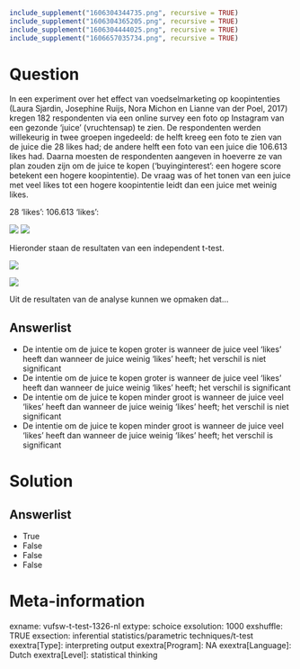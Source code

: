 ```r
include_supplement("1606304344735.png", recursive = TRUE)
include_supplement("1606304365205.png", recursive = TRUE)
include_supplement("1606304444025.png", recursive = TRUE)
include_supplement("1606657035734.png", recursive = TRUE)
```

Question
========
In een experiment over het effect van voedselmarketing op koopintenties
(Laura Sjardin, Josephine Ruijs, Nora Michon en Lianne van der Poel,
2017) kregen 182 respondenten via een online survey een foto op
Instagram van een gezonde ‘juice’ (vruchtensap) te zien. De respondenten
werden willekeurig in twee groepen ingedeeld: de helft kreeg een foto te
zien van de juice die 28 likes had; de andere helft een foto van een
juice die 106.613 likes had. Daarna moesten de respondenten aangeven in
hoeverre ze van plan zouden zijn om de juice te kopen (‘buyinginterest’:
een hogere score betekent een hogere koopintentie). De vraag was of het
tonen van een juice met veel likes tot een hogere koopintentie leidt dan
een juice met weinig likes.  
  
28 'likes': 106.613 'likes':  
  
![](1606304344735.png) ![](1606304365205.png)
  
Hieronder staan de resultaten van een independent t-test.  
  
![](1606304444025.png)
  
  
![](1606657035734.png)
  
Uit de resultaten van de analyse kunnen we opmaken dat...

Answerlist
----------
* De intentie om de juice te kopen groter is wanneer de juice veel ‘likes’
  heeft dan wanneer de juice weinig ‘likes’ heeft; het verschil is niet
  significant
* De intentie om de juice te kopen groter is wanneer de juice veel ‘likes’
  heeft dan wanneer de juice weinig ‘likes’ heeft; het verschil is
  significant
* De intentie om de juice te kopen minder groot is wanneer de juice veel
  ‘likes’ heeft dan wanneer de juice weinig ‘likes’ heeft; het verschil is
  niet significant
* De intentie om de juice te kopen minder groot is wanneer de juice veel
  ‘likes’ heeft dan wanneer de juice weinig ‘likes’ heeft; het verschil is
  significant

Solution
========










Answerlist
----------
* True
* False
* False
* False

Meta-information
================
exname: vufsw-t-test-1326-nl
extype: schoice
exsolution: 1000
exshuffle: TRUE
exsection: inferential statistics/parametric techniques/t-test
exextra[Type]: interpreting output
exextra[Program]: NA
exextra[Language]: Dutch
exextra[Level]: statistical thinking


